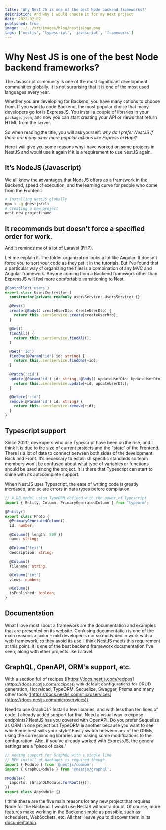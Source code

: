 ```yaml
---
title: 'Why Nest JS is one of the best Node backend frameworks?'
description: And why I would choose it for my next project
date: 2022-02-02
published: true
image: ../../src/images/blog/nestjslogo.png
tags: ['nestjs', 'typescript', 'javascript', 'frameworks']
---
```


# Why Nest JS is one of the best Node backend frameworks?

The Javascript community is one of the most significant development communities globally. It is not surprising that it is one of the most used languages every year.

Whether you are developing for Backend, you have many options to choose from. If you want to code Backend, the most popular choice that many developers go for is ExpressJS. You install a couple of libraries in your `package.json`, and now you can start creating your API or views that return HTML from the server.

So when reading the title, you will ask yourself: _why do I prefer NestJS if there are many other more popular options like Express or Hapi?_

Here I will give you some reasons why I have worked on some projects in NestJS and would use it again if it is a requirement to use NestJS again.

## It’s NodeJS (Javascript)

We all know the advantages that NodeJS offers as a framework in the Backend, speed of execution, and the learning curve for people who come from the Frontend.

```bash
# Installing NestJS globally
npm i -g @nestjs/cli
# Creating a new project
nest new project-name
```

## It recommends but doesn't force a specified order for work.

And it reminds me of a lot of Laravel (PHP).

Let me explain it. The folder organization looks a lot like Angular. It doesn't force you to sort your code as they put it in the tutorials. But I've found that a particular way of organizing the files is a combination of any MVC and Angular framework. Anyone coming from a Backend framework other than ExpressJS will feel more comfortable transitioning to Nest.

```ts
@Controller('users')
export class UsersController {
  constructor(private readonly usersService: UsersService) {}

  @Post()
  create(@Body() createUserDto: CreateUserDto) {
    return this.usersService.create(createUserDto);
  }

  @Get()
  findAll() {
    return this.usersService.findAll();
  }

  @Get(':id')
  findOne(@Param('id') id: string) {
    return this.usersService.findOne(+id);
  }

  @Patch(':id')
  update(@Param('id') id: string, @Body() updateUserDto: UpdateUserDto) {
    return this.usersService.update(+id, updateUserDto);
  }

  @Delete(':id')
  remove(@Param('id') id: string) {
    return this.usersService.remove(+id);
  }
}
```

## Typescript support

Since 2020, developers who use Typescript have been on the rise, and I think it is due to the size of current projects and the "state" of the Frontend. There is a lot of data to connect between both sides of the development: Back and Front. It's necessary to establish specific standards so team members won’t be confused about what type of variables or functions should be used among the project. It is there that Typescript can start to shine with its autocomplete support.

When NestJS uses Typescript, the ease of writing code is greatly increased, and so are errors in data types before compilation.

```ts
// A DB model using TypeORM defined with the power of Typescript
import { Entity, Column, PrimaryGeneratedColumn } from 'typeorm';

@Entity()
export class Photo {
  @PrimaryGeneratedColumn()
  id: number;

  @Column({ length: 500 })
  name: string;

  @Column('text')
  description: string;

  @Column()
  filename: string;

  @Column('int')
  views: number;

  @Column()
  isPublished: boolean;
}
```

## Documentation

What I love most about a framework are the documentation and examples that are presented on its website. Confusing documentation is one of the main reasons a junior – mid developer is not so motivated to work with a web framework, so they avoid its use. I think NestJS meets this requirement at this point. It is one of the best backend framework documentation I've seen, along with other projects like Laravel.

## GraphQL, OpenAPI, ORM's support, etc.

With a section full of recipes ([https://docs.nestjs.com/recipes](https://docs.nestjs.com/recipes)) with default configurations for CRUD generation, Hot reload, TypeORM, Sequelize, Swagger, Prisma and many other tools ([https://docs.nestjs.com/microservices](https://docs.nestjs.com/microservices)).

Need to use GraphQL? Install a few libraries, and with less than ten lines of code, I already added support for that. Need a visual way to expose endpoints? NestJS has you covered with OpenAPI. Do you prefer Sequelize as ORM in one project but TypeORM in another because you want to see which one best suits your style? Easily switch between any of the ORMs, using the corresponding libraries and making some modifications to the configuration. Also, if you've already worked with ExpressJS, the general settings are a "piece of cake."

```ts
// Adding support for GraphQL with a single line
// NPM install of packages is required though
import { Module } from '@nestjs/common';
import { GraphQLModule } from '@nestjs/graphql';

@Module({
  imports: [GraphQLModule.forRoot({})],
})
export class AppModule {}
```

I think these are the five main reasons for any new project that requires Node for the Backend. I would use NestJS without a doubt. Of course, more features make working in the Backend simple as possible, such as schedulers, WebSockets, etc. All that I leave you to discover them in its [documentation](https://docs.nestjs.com/).
